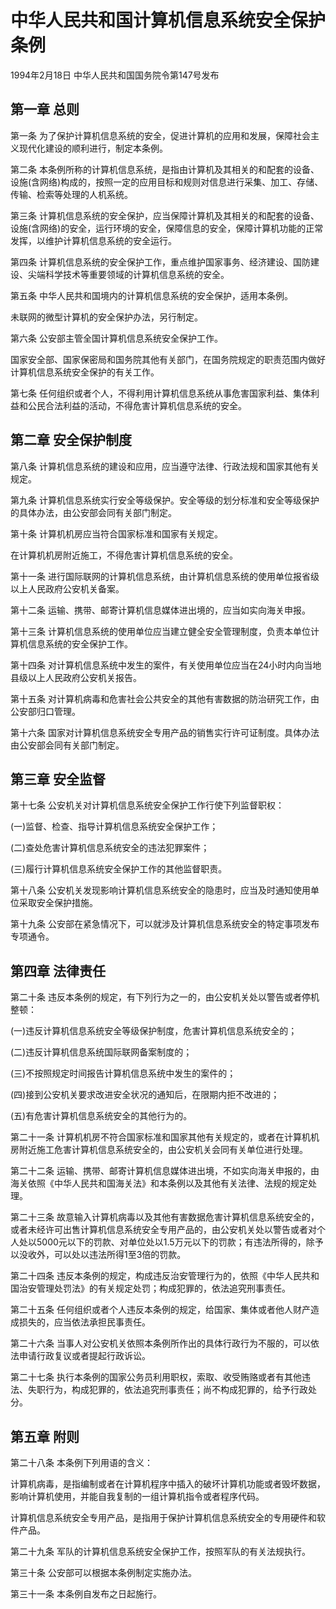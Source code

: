 # 中华人民共和国计算机信息系统安全保护条例

1994年2月18日 中华人民共和国国务院令第147号发布　

  

## 第一章 总则

第一条 为了保护计算机信息系统的安全，促进计算机的应用和发展，保障社会主义现代化建设的顺利进行，制定本条例。

第二条 本条例所称的计算机信息系统，是指由计算机及其相关的和配套的设备、设施(含网络)构成的，按照一定的应用目标和规则对信息进行采集、加工、存储、传输、检索等处理的人机系统。

第三条 计算机信息系统的安全保护，应当保障计算机及其相关的和配套的设备、设施(含网络)的安全，运行环境的安全，保障信息的安全，保障计算机功能的正常发挥，以维护计算机信息系统的安全运行。

第四条 计算机信息系统的安全保护工作，重点维护国家事务、经济建设、国防建设、尖端科学技术等重要领域的计算机信息系统的安全。

第五条 中华人民共和国境内的计算机信息系统的安全保护，适用本条例。

未联网的微型计算机的安全保护办法，另行制定。

第六条 公安部主管全国计算机信息系统安全保护工作。

国家安全部、国家保密局和国务院其他有关部门，在国务院规定的职责范围内做好计算机信息系统安全保护的有关工作。

第七条 任何组织或者个人，不得利用计算机信息系统从事危害国家利益、集体利益和公民合法利益的活动，不得危害计算机信息系统的安全。

## 第二章 安全保护制度

第八条 计算机信息系统的建设和应用，应当遵守法律、行政法规和国家其他有关规定。

第九条 计算机信息系统实行安全等级保护。安全等级的划分标准和安全等级保护的具体办法，由公安部会同有关部门制定。

第十条 计算机机房应当符合国家标准和国家有关规定。

在计算机机房附近施工，不得危害计算机信息系统的安全。

第十一条 进行国际联网的计算机信息系统，由计算机信息系统的使用单位报省级以上人民政府公安机关备案。

第十二条 运输、携带、邮寄计算机信息媒体进出境的，应当如实向海关申报。

第十三条 计算机信息系统的使用单位应当建立健全安全管理制度，负责本单位计算机信息系统的安全保护工作。

第十四条 对计算机信息系统中发生的案件，有关使用单位应当在24小时内向当地县级以上人民政府公安机关报告。

第十五条 对计算机病毒和危害社会公共安全的其他有害数据的防治研究工作，由公安部归口管理。

第十六条 国家对计算机信息系统安全专用产品的销售实行许可证制度。具体办法由公安部会同有关部门制定。

## 第三章 安全监督

第十七条 公安机关对计算机信息系统安全保护工作行使下列监督职权：

(一)监督、检查、指导计算机信息系统安全保护工作；

(二)查处危害计算机信息系统安全的违法犯罪案件；

(三)履行计算机信息系统安全保护工作的其他监督职责。

第十八条 公安机关发现影响计算机信息系统安全的隐患时，应当及时通知使用单位采取安全保护措施。

第十九条 公安部在紧急情况下，可以就涉及计算机信息系统安全的特定事项发布专项通令。

## 第四章 法律责任

第二十条 违反本条例的规定，有下列行为之一的，由公安机关处以警告或者停机整顿：

(一)违反计算机信息系统安全等级保护制度，危害计算机信息系统安全的；

(二)违反计算机信息系统国际联网备案制度的；

(三)不按照规定时间报告计算机信息系统中发生的案件的；

(四)接到公安机关要求改进安全状况的通知后，在限期内拒不改进的；

(五)有危害计算机信息系统安全的其他行为的。

第二十一条 计算机机房不符合国家标准和国家其他有关规定的，或者在计算机机房附近施工危害计算机信息系统安全的，由公安机关会同有关单位进行处理。

第二十二条 运输、携带、邮寄计算机信息媒体进出境，不如实向海关申报的，由海关依照《中华人民共和国海关法》和本条例以及其他有关法律、法规的规定处理。

第二十三条 故意输入计算机病毒以及其他有害数据危害计算机信息系统安全的，或者未经许可出售计算机信息系统安全专用产品的，由公安机关处以警告或者对个人处以5000元以下的罚款、对单位处以1.5万元以下的罚款；有违法所得的，除予以没收外，可以处以违法所得1至3倍的罚款。

第二十四条 违反本条例的规定，构成违反治安管理行为的，依照《中华人民共和国治安管理处罚法》的有关规定处罚；构成犯罪的，依法追究刑事责任。

第二十五条 任何组织或者个人违反本条例的规定，给国家、集体或者他人财产造成损失的，应当依法承担民事责任。

第二十六条 当事人对公安机关依照本条例所作出的具体行政行为不服的，可以依法申请行政复议或者提起行政诉讼。

第二十七条 执行本条例的国家公务员利用职权，索取、收受贿赂或者有其他违法、失职行为，构成犯罪的，依法追究刑事责任；尚不构成犯罪的，给予行政处分。

## 第五章 附则

第二十八条 本条例下列用语的含义：

计算机病毒，是指编制或者在计算机程序中插入的破坏计算机功能或者毁坏数据，影响计算机使用，并能自我复制的一组计算机指令或者程序代码。

计算机信息系统安全专用产品，是指用于保护计算机信息系统安全的专用硬件和软件产品。

第二十九条 军队的计算机信息系统安全保护工作，按照军队的有关法规执行。

第三十条 公安部可以根据本条例制定实施办法。

第三十一条 本条例自发布之日起施行。